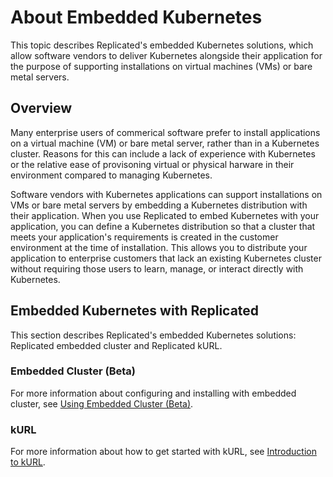 
# About Embedded Kubernetes

This topic describes Replicated's embedded Kubernetes solutions, which allow software vendors to deliver Kubernetes alongside their application for the purpose of supporting installations on virtual machines (VMs) or bare metal servers.

## Overview

Many enterprise users of commerical software prefer to install applications on a virtual machine (VM) or bare metal server, rather than in a Kubernetes cluster. Reasons for this can include a lack of experience with Kubernetes or the relative ease of provisoning virtual or physical harware in their environment compared to managing Kubernetes.

Software vendors with Kubernetes applications can support installations on VMs or bare metal servers by embedding a Kubernetes distribution with their application. When you use Replicated to embed Kubernetes with your application, you can define a Kubernetes distribution so that a cluster that meets your application's requirements is created in the customer environment at the time of installation. This allows you to distribute your application to enterprise customers that lack an existing Kubernetes cluster without requiring those users to learn, manage, or interact directly with Kubernetes.

## Embedded Kubernetes with Replicated

This section describes Replicated's embedded Kubernetes solutions: Replicated embedded cluster and Replicated kURL.

### Embedded Cluster (Beta)

<EmbeddedCluster/>

<KurlComparison/>

For more information about configuring and installing with embedded cluster, see [Using Embedded Cluster (Beta)](/vendor/embedded-overview).

### kURL

<KurlDefinition/>

For more information about how to get started with kURL, see [Introduction to kURL](kurl-about).